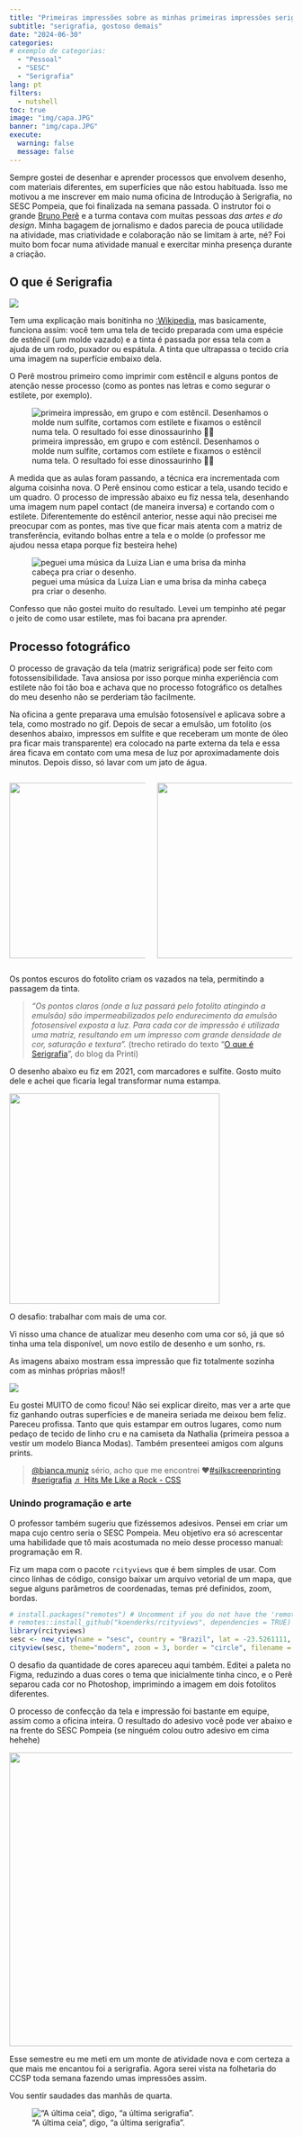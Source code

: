 ```yaml
---
title: "Primeiras impressões sobre as minhas primeiras impressões serigráficas"
subtitle: "serigrafia, gostoso demais"
date: "2024-06-30"
categories: 
# exemplo de categorias:
  - "Pessoal"
  - "SESC"
  - "Serigrafia"
lang: pt
filters:
  - nutshell
toc: true 
image: "img/capa.JPG"
banner: "img/capa.JPG"
execute: 
  warning: false
  message: false
---
```

Sempre gostei de desenhar e aprender processos que envolvem desenho, com materiais diferentes, em superfícies que não estou habituada. Isso me motivou a me inscrever em maio numa oficina de Introdução à Serigrafia, no SESC Pompeia, que foi finalizada na semana passada. O instrutor foi o grande [Bruno Perê](https://www.instagram.com/perepecias/) e a turma contava com muitas pessoas *das artes e do design*. Minha bagagem de jornalismo e dados parecia de pouca utilidade na atividade, mas criatividade e colaboração não se limitam à arte, né? Foi muito bom focar numa atividade manual e exercitar minha presença durante a criação.


## O que é Serigrafia

[![](https://image.isu.pub/150518213845-3587300cbb845600744608a26e9d0e0f/jpg/page_1.jpg){fig-align="center"}](https://issuu.com/thiagoalvesdias/docs/serigrafia_como_funciona)

Tem uma explicação mais bonitinha no [:Wikipedia](https://pt.wikipedia.org/wiki/Serigrafia), mas basicamente, funciona assim: você tem uma tela de tecido preparada com uma espécie de estêncil (um molde vazado) e a tinta é passada por essa tela com a ajuda de um rodo, puxador ou espátula. A tinta que ultrapassa o tecido cria uma imagem na superfície embaixo dela.

O Perê mostrou primeiro como imprimir com estêncil e alguns pontos de atenção nesse processo (como as pontes nas letras e como segurar o estilete, por exemplo).


![primeira impressão, em grupo e com estêncil. Desenhamos o molde num sulfite, cortamos com estilete e fixamos o estêncil numa tela. O resultado foi esse dinossaurinho 🦖💩](img/collage1.png){fig-align="center"}

A medida que as aulas foram passando, a técnica era incrementada com alguma coisinha nova. O Perê ensinou como esticar a tela, usando tecido e um quadro. O processo de impressão abaixo eu fiz nessa tela, desenhando uma imagem num papel contact (de maneira inversa) e cortando com o estilete. Diferentemente do estêncil anterior, nesse aqui não precisei me preocupar com as pontes, mas tive que ficar mais atenta com a matriz de transferência, evitando bolhas entre a tela e o molde (o professor me ajudou nessa etapa porque fiz besteira hehe)

![peguei uma música da Luiza Lian e uma brisa da minha cabeça pra criar o desenho.](img/collage2.png){fig-align="center"}

Confesso que não gostei muito do resultado. Levei um tempinho até pegar o jeito de como usar estilete, mas foi bacana pra aprender.

## Processo fotográfico

O processo de gravação da tela (matriz serigráfica) pode ser feito com fotossensibilidade. Tava ansiosa por isso porque minha experiência com estilete não foi tão boa e achava que no processo fotográfico os detalhes do meu desenho não se perderiam tão facilmente.

Na oficina a gente preparava uma emulsão fotosensível e aplicava sobre a tela, como mostrado no gif. Depois de secar a emulsão, um fotolito (os desenhos abaixo, impressos em sulfite e que receberam um monte de óleo pra ficar mais transparente) era colocado na parte externa da tela e essa área ficava em contato com uma mesa de luz por aproximadamente dois minutos. Depois disso, só lavar com um jato de água.

::: columns
::: {.column width="50%"}
![](img/202406301503.gif){fig-align="center" width="312"}
:::

::: {.column width="50%"}
![](img/fotolito.JPG){fig-align="center" width="312"}
:::
:::

Os pontos escuros do fotolito criam os vazados na tela, permitindo a passagem da tinta.

> *"Os pontos claros (onde a luz passará pelo fotolito atingindo a emulsão) são impermeabilizados pelo endurecimento da emulsão fotosensível exposta a luz. Para cada cor de impressão é utilizada uma matriz, resultando em um impresso com grande densidade de cor, saturação e textura".* (trecho retirado do texto "[O que é Serigrafia](https://www.printi.com.br/blog/o-que-e-serigrafia)", do blog da Printi)


O desenho abaixo eu fiz em 2021, com marcadores e sulfite. Gosto muito dele e achei que ficaria legal transformar numa estampa.

![](images/sketch%20(83).jpg){fig-align="center" width="374"}

O desafio: trabalhar com mais de uma cor.

Vi nisso uma chance de atualizar meu desenho com uma cor só, já que só tinha uma tela disponível, um novo estilo de desenho e um sonho, rs.

As imagens abaixo mostram essa impressão que fiz totalmente sozinha com as minhas próprias mãos!!

![](img/collage4.png){fig-align="center"}

Eu gostei MUITO de como ficou! Não sei explicar direito, mas ver a arte que fiz ganhando outras superfícies e de maneira seriada me deixou bem feliz. Pareceu profissa. Tanto que quis estampar em outros lugares, como num pedaço de tecido de linho cru e na camiseta da Nathalia (primeira pessoa a vestir um modelo Bianca Modas). Também presenteei amigos com alguns prints.

```{=html}
<blockquote class="tiktok-embed" cite="https://www.tiktok.com/@bianca.muniz/video/7382979375932738821" data-video-id="7382979375932738821" style="max-width: 605px;min-width: 325px;" > <section> <a target="_blank" title="@bianca.muniz" href="https://www.tiktok.com/@bianca.muniz?refer=embed">@bianca.muniz</a> sério, acho que me encontrei ❤️<a title="silkscreenprinting" target="_blank" href="https://www.tiktok.com/tag/silkscreenprinting?refer=embed">#silkscreenprinting</a> <a title="serigrafia" target="_blank" href="https://www.tiktok.com/tag/serigrafia?refer=embed">#serigrafia</a> <a target="_blank" title="♬ Hits Me Like a Rock - CSS" href="https://www.tiktok.com/music/Hits-Me-Like-a-Rock-6777759806062069761?refer=embed">♬ Hits Me Like a Rock - CSS</a> </section> </blockquote> <script async src="https://www.tiktok.com/embed.js"></script>
```
### Unindo programação e arte

O professor também sugeriu que fizéssemos adesivos. Pensei em criar um mapa cujo centro seria o SESC Pompeia. Meu objetivo era só acrescentar uma habilidade que tô mais acostumada no meio desse processo manual: programação em R.

Fiz um mapa com o pacote `rcityviews` que é bem simples de usar. Com cinco linhas de código, consigo baixar um arquivo vetorial de um mapa, que segue alguns parâmetros de coordenadas, temas pré definidos, zoom, bordas.

``` r
# install.packages("remotes") # Uncomment if you do not have the 'remotes' package installed
# remotes::install_github("koenderks/rcityviews", dependencies = TRUE) # Uncomment if you do not have the 'rcityviews' package installed
library(rcityviews)
sesc <- new_city(name = "sesc", country = "Brazil", lat = -23.5261111, long = -46.6833333)
cityview(sesc, theme="modern", zoom = 3, border = "circle", filename = "sescpompeia.svg") 
```

O desafio da quantidade de cores apareceu aqui também. Editei a paleta no Figma, reduzindo a duas cores o tema que inicialmente tinha cinco, e o Perê separou cada cor no Photoshop, imprimindo a imagem em dois fotolitos diferentes.

O processo de confecção da tela e impressão foi bastante em equipe, assim como a oficina inteira. O resultado do adesivo você pode ver abaixo e na frente do SESC Pompeia (se ninguém colou outro adesivo em cima hehehe)

![](img/collage5.png){fig-align="center" width="522"}

Esse semestre eu me meti em um monte de atividade nova e com certeza a que mais me encantou foi a serigrafia. Agora serei vista na folhetaria do CCSP toda semana fazendo umas impressões assim.

Vou sentir saudades das manhãs de quarta.

!["A última ceia", digo, "a última serigrafia".](img/turma2.jpg){fig-align="center"}
